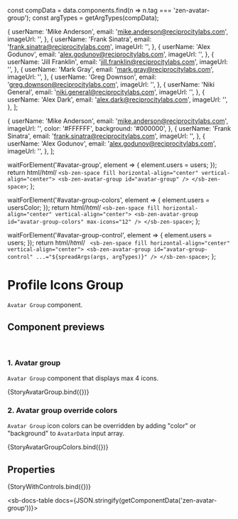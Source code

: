 const compData = data.components.find(n => n.tag === 'zen-avatar-group');
const argTypes = getArgTypes(compData);

<Meta title="Icons/Avatar/Avatar Group" component="zen-avatar-group" argTypes={argTypes} />

  {
    userName: 'Mike Anderson',
    email: 'mike.anderson@reciprocitylabs.com',
    imageUrl: '',
  },
  {
    userName: 'Frank Sinatra',
    email: 'frank.sinatra@reciprocitylabs.com',
    imageUrl: '',
  },
  {
    userName: 'Alex Godunov',
    email: 'alex.godunov@reciprocitylabs.com',
    imageUrl: '',
  },
  {
    userName: 'Jill Franklin',
    email: 'jill.franklin@reciprocitylabs.com',
    imageUrl: '',
  },
  {
    userName: 'Mark Gray',
    email: 'mark.gray@reciprocitylabs.com',
    imageUrl: '',
  },
  {
    userName: 'Greg Downson',
    email: 'greg.downson@reciprocitylabs.com',
    imageUrl: '',
  },
  {
    userName: 'Niki General',
    email: 'niki.general@reciprocitylabs.com',
    imageUrl: '',
  },
  {
    userName: 'Alex Dark',
    email: 'alex.dark@reciprocitylabs.com',
    imageUrl: '',
  },
];

  {
    userName: 'Mike Anderson',
    email: 'mike.anderson@reciprocitylabs.com',
    imageUrl: '',
    color: '#FFFFFF',
    background: '#000000',
  },
  {
    userName: 'Frank Sinatra',
    email: 'frank.sinatra@reciprocitylabs.com',
    imageUrl: '',
  },
  {
    userName: 'Alex Godunov',
    email: 'alex.godunov@reciprocitylabs.com',
    imageUrl: '',
  },
];

  waitForElement('#avatar-group', element => {
    element.users = users;
  });
  return html/*html*/ `
    <sb-zen-space fill horizontal-align="center" vertical-align="center">
      <sb-zen-avatar-group id="avatar-group" />
    </sb-zen-space>
  `;
};

  waitForElement('#avatar-group-colors', element => {
    element.users = usersColor;
  });
  return html/*html*/ `
    <sb-zen-space fill horizontal-align="center" vertical-align="center">
      <sb-zen-avatar-group id="avatar-group-colors" max-icons="12" />
    </sb-zen-space>
  `;
};

  waitForElement('#avatar-group-control', element => {
    element.users = users;
  });
  return html/*html*/ ` <sb-zen-space fill horizontal-align="center" vertical-align="center">
    <sb-zen-avatar-group id="avatar-group-control" ...="${spreadArgs(args, argTypes)}" />
  </sb-zen-space>`;
};

# Profile Icons Group

`Avatar Group` component.

## Component previews

<br />

### 1. Avatar group

`Avatar Group` component that displays max 4 icons.

<Canvas>
  <Story name="StoryAvatarGroup">{StoryAvatarGroup.bind({})}</Story>
</Canvas>

### 2. Avatar group override colors

`Avatar Group` icon colors can be overridden by adding "color" or "background" to `AvatarData` input array.

<Canvas>
  <Story name="StoryAvatarGroupColors">{StoryAvatarGroupColors.bind({})}</Story>
</Canvas>

## Properties

<Canvas>
  <Story
    name="default"
    args={{
      ...getDefaultArgs(argTypes),
      users: { users },
    }}
  >
    {StoryWithControls.bind({})}
  </Story>
</Canvas>

<ArgsTable story="default" />

<sb-docs-table docs={JSON.stringify(getComponentData('zen-avatar-group'))}></sb-docs-table>
